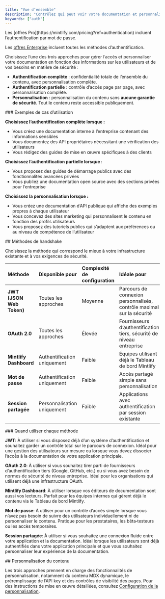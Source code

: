 ```yaml
---
title: "Vue d’ensemble"
description: "Contrôlez qui peut voir votre documentation et personnalisez son expérience"
keywords: ["auth"]
---
```


<Info>
  Les [offres Pro](https://mintlify.com/pricing?ref=authentication) incluent l’authentification par mot de passe.

  Les [offres Enterprise](https://mintlify.com/pricing?ref=authentication) incluent toutes les méthodes d’authentification.
</Info>

Choisissez l’une des trois approches pour gérer l’accès et personnaliser votre documentation en fonction des informations sur les utilisateurs et de vos besoins en matière de sécurité :

* **Authentification complète** : confidentialité totale de l’ensemble du contenu, avec personnalisation complète.
* **Authentification partielle** : contrôle d’accès page par page, avec personnalisation complète.
* **Personnalisation** : personnalisation du contenu sans **aucune garantie de sécurité**. Tout le contenu reste accessible publiquement.

<div id="use-case-examples">
  ### Exemples de cas d’utilisation
</div>

**Choisissez l’authentification complète lorsque :**

* Vous créez une documentation interne à l’entreprise contenant des informations sensibles
* Vous documentez des API propriétaires nécessitant une vérification des utilisateurs
* Vous rédigez des guides de mise en œuvre spécifiques à des clients

**Choisissez l’authentification partielle lorsque :**

* Vous proposez des guides de démarrage publics avec des fonctionnalités avancées privées
* Vous publiez une documentation open source avec des sections privées pour l’entreprise

**Choisissez la personnalisation lorsque :**

* Vous créez une documentation d’API publique qui affiche des exemples propres à chaque utilisateur
* Vous concevez des sites marketing qui personnalisent le contenu en fonction des profils utilisateurs
* Vous proposez des tutoriels publics qui s’adaptent aux préférences ou au niveau de compétence de l’utilisateur

<div id="handshake-methods">
  ## Méthodes de handshake
</div>

Choisissez la méthode qui correspond le mieux à votre infrastructure existante et à vos exigences de sécurité.

| Méthode | Disponible pour | Complexité de configuration | Idéale pour |
|:-------|:--------------|:-----------------|:----------|
| **JWT (JSON Web Token)** | Toutes les approches | Moyenne | Parcours de connexion personnalisés, contrôle maximal sur la sécurité |
| **OAuth 2.0** | Toutes les approches | Élevée | Fournisseurs d’authentification tiers, sécurité de niveau entreprise |
| **Mintlify Dashboard** | Authentification uniquement | Faible | Équipes utilisant déjà le Tableau de bord Mintlify |
| **Mot de passe** | Authentification uniquement | Faible | Accès partagé simple sans personnalisation |
| **Session partagée** | Personnalisation uniquement | Faible | Applications avec authentification par session existante |

<div id="when-to-use-each-method">
  ### Quand utiliser chaque méthode
</div>

**JWT**: À utiliser si vous disposez déjà d’un système d’authentification et souhaitez garder un contrôle total sur le parcours de connexion. Idéal pour une gestion des utilisateurs sur mesure ou lorsque vous devez dissocier l’accès à la documentation de votre application principale.

**OAuth 2.0**: À utiliser si vous souhaitez tirer parti de fournisseurs d’authentification tiers (Google, GitHub, etc.) ou si vous avez besoin de normes de sécurité de niveau entreprise. Idéal pour les organisations qui utilisent déjà une infrastructure OAuth.

**Mintlify Dashboard**: À utiliser lorsque vos éditeurs de documentation sont aussi vos lecteurs. Parfait pour les équipes internes qui gèrent déjà le contenu via le Tableau de bord Mintlify.

**Mot de passe**: À utiliser pour un contrôle d’accès simple lorsque vous n’avez pas besoin de suivre des utilisateurs individuellement ni de personnaliser le contenu. Pratique pour les prestataires, les bêta‑testeurs ou les accès temporaires.

**Session partagée**: À utiliser si vous souhaitez une connexion fluide entre votre application et la documentation. Idéal lorsque les utilisateurs sont déjà authentifiés dans votre application principale et que vous souhaitez personnaliser leur expérience de la documentation.

<div id="content-customization">
  ## Personnalisation du contenu
</div>

Les trois approches prennent en charge des fonctionnalités de personnalisation, notamment du contenu MDX dynamique, le préremplissage de l’API key et des contrôles de visibilité des pages. Pour des instructions de mise en œuvre détaillées, consultez [Configuration de la personnalisation](/fr/deploy/personalization-setup).